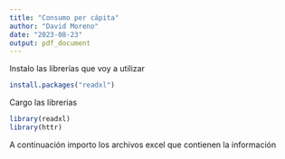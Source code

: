```yaml
---
title: "Consumo per cápita"
author: "David Moreno"
date: "2023-08-23"
output: pdf_document
---
```


Instalo las librerías que voy a utilizar

```r
install.packages("readxl")
```

Cargo las librerias


```r
library(readxl)
library(httr)
```

A continuación importo los archivos excel que contienen la información

